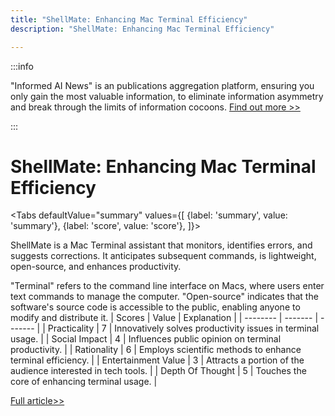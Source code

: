 ```yaml
---
title: "ShellMate: Enhancing Mac Terminal Efficiency"
description: "ShellMate: Enhancing Mac Terminal Efficiency"

---
```



:::info

"Informed AI News" is an publications aggregation platform, ensuring you only gain the most valuable information, to eliminate information asymmetry and break through the limits of information cocoons.  [Find out more >>](/)

:::

# ShellMate: Enhancing Mac Terminal Efficiency


<Tabs
	defaultValue="summary"
	values={[
	{label: 'summary', value: 'summary'},
	{label: 'score', value: 'score'},
]}>
<TabItem value="summary">


ShellMate is a Mac Terminal assistant that monitors, identifies errors, and suggests corrections. It anticipates subsequent commands, is lightweight, open-source, and enhances productivity.

"Terminal" refers to the command line interface on Macs, where users enter text commands to manage the computer. "Open-source" indicates that the software's source code is accessible to the public, enabling anyone to modify and distribute it.
</TabItem>
<TabItem value="score">
	| Scores     | Value   | Explanation |
	| -------- | ------- | ------- |
	| Practicality  | 7    | Innovatively solves productivity issues in terminal usage.    |
	| Social Impact | 4     | Influences public opinion on terminal productivity.    |
	| Rationality    | 6    | Employs scientific methods to enhance terminal efficiency.    |
	| Entertainment Value    | 3    | Attracts a portion of the audience interested in tech tools.    |
	| Depth Of Thought    | 5    | Touches the core of enhancing terminal usage.    |
</TabItem>
</Tabs>

[Full article>>](https://www.producthunt.com/posts/shellmate)
